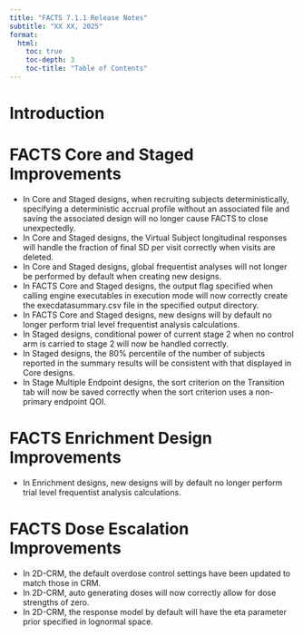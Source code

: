 ```yaml
---
title: "FACTS 7.1.1 Release Notes"
subtitle: "XX XX, 2025"
format:
  html:
    toc: true
    toc-depth: 3
    toc-title: "Table of Contents"
---
```


# Introduction

# FACTS Core and Staged Improvements

- In Core and Staged designs, when recruiting subjects deterministically, specifying a deterministic accrual profile without an associated file and saving the associated design will no longer cause FACTS to close unexpectedly.
- In Core and Staged designs, the Virtual Subject longitudinal responses will handle the fraction of final SD per visit correctly when visits are deleted.
- In Core and Staged designs, global frequentist analyses will not longer be performed by default when creating new designs.
- In FACTS Core and Staged designs, the output flag specified when calling engine executables in execution mode will now correctly create the execdatasummary.csv file in the specified output directory.
- In FACTS Core and Staged designs, new designs will by default no longer perform trial level frequentist analysis calculations.
- In Staged designs, conditional power of current stage 2 when no control arm is carried to stage 2 will now be handled correctly.
- In Staged designs, the 80% percentile of the number of subjects reported in the summary results will be consistent with that displayed in Core designs.
- In Stage Multiple Endpoint designs, the sort criterion on the Transition tab will now be saved correctly when the sort criterion uses a non-primary endpoint QOI.

# FACTS Enrichment Design Improvements
- In Enrichment designs, new designs will by default no longer perform trial level frequentist analysis calculations. 

# FACTS Dose Escalation Improvements
- In 2D-CRM, the default overdose control settings have been updated to match those in CRM.
- In 2D-CRM, auto generating doses will now correctly allow for dose strengths of zero.
- In 2D-CRM, the response model by default will have the eta parameter prior specified in lognormal space.